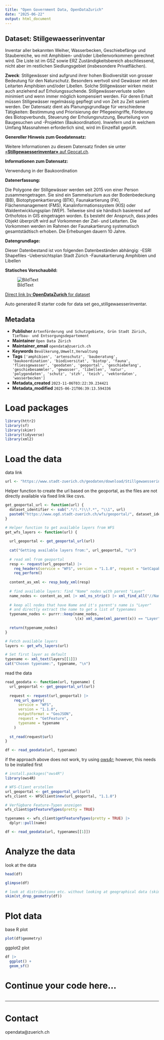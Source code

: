 ```yaml
---
title: "Open Government Data, OpenDataZurich"
date: "2025-06-22"
output: html_document
---
```


## Dataset: Stillgewaesserinventar

Inventar aller bekannten Weiher, Wasserbecken, Geschiebefänge und Staubereiche, wo mit Amphibien- und/oder Libellenvorkommen gerechnet wird. Die Liste ist im GSZ sowie ERZ Zuständigkeitsbereich abschliessend, nicht aber im restlichen Siedlungsgebiet (insbesondere Privatflächen).

**Zweck**: Stillgewässer sind aufgrund ihrer hohen Biodiversität von grosser Bedeutung für den Naturschutz. Besonders wertvoll sind Gewässer mit den Leitarten Amphibien und/oder Libellen. Solche Stillgewässer wirken meist auch anziehend auf Erholungssuchende. Stillgewässerverluste sollen minimiert und wenn immer möglich kompensiert werden. Für deren Erhalt müssen Stillgewässer regelmässig gepflegt und von Zeit zu Zeit saniert werden. 
Der Datensatz dient als Planungsgrundlage für verschiedene Tätigkeiten: Bestimmung und Priorisierung der Pflegeeingriffe, Förderung des Biotopverbunds, Steuerung der Erholungsnutzung, Beurteilung von Baugesuchen und -Projekten (Baukoordination). Inwiefern und in welchem Umfang Massnahmen erforderlich sind, wird im Einzelfall geprüft.

**Genereller Hinweis zum Geodatensatz:**


Weitere Informationen zu diesem Datensatz finden sie unter [«**Stillgewaesserinventar»** auf Geocat.ch](https://www.geocat.ch/geonetwork/srv/ger/catalog.search#/metadata/68a6d8f1-851c-4d6f-b490-7efb9eb3da88).				
			   

**Informationen zum Datensatz:**

Verwendung in der Baukoordination

**Datenerfassung:**

Die Polygone der Stillgewässer werden seit 2015 von einer Person zusammengetragen. Sie sind ein Sammelsurium aus der Bodenbedeckung (BB), Biotoptypenkartierung (BTK), Faunakartierung (FK), Flächenmanagement (FMS), Kanalinformationssystem (KIS) oder Waldentwicklungsplan (WEP). Teilweise sind sie händisch basierend auf Orthofotos in GIS eingetragen worden. Es besteht der Anspruch, dass jedes Objekt überprüft wird auf Vorkommen der Ziel- und Leitarten. Die Vorkommen werden im Rahmen der Faunakartierung systematisch gesamtstädtisch erhoben. Die Erhebungen dauern 10 Jahre.

**Datengrundlage:**

Dieser Datenbestand ist von folgenden Datenbeständen abhängig:
-ESRI Shapefiles 
-Uebersichtsplan Stadt Zürich
-Faunakartierung Amphibien und Libellen

**Statisches Vorschaubild:**

![BildText](https://www.gis.stadt-zuerich.ch/zueriplan_docs/geocat/68a6d8f1-851c-4d6f-b490-7efb9eb3da88.png)



[Direct link by **OpenDataZurich** for dataset](https://data.stadt-zuerich.ch/dataset/geo_stillgewaesserinventar)

Auto generated R starter code for data set geo_stillgewaesserinventar.

## Metadata

- **Publisher** `Artenförderung und Schutzgebiete, Grün Stadt Zürich, Tiefbau- und Entsorgungsdepartement`
- **Maintainer** `Open Data Zürich`
- **Maintainer_email** `opendata@zuerich.ch`
- **Keywords** `Bevölk­erung,Umwelt,Ver­walt­ung`
- **Tags** `['amphibien', 'artenschutz', 'bauberatung', 'baukoordination', 'biodiversitat', 'biotop', 'fauna', 'fliessgewasser', 'geodaten', 'geoportal', 'geschiebefang', 'geschiebesammler', 'gewasser', 'libellen', 'natur', 'polygondaten', 'schutz', 'stzh', 'teich', 'vektordaten', 'wasserbecken']`
- **Metadata_created** `2023-11-06T03:22:39.234421`
- **Metadata_modified** `2025-06-21T06:39:13.594336`


# Load packages

```r
library(httr2)
library(sf)
library(skimr)
library(tidyverse)
library(xml2)
```

# Load the data

data link
```r
url <- "https://www.stadt-zuerich.ch/geodaten/download/Stillgewaesserinventar?format=geojson_link"
```


Helper function to create the url based on the geoportal, as the files are not directly available via fixed link like csvs.
```r
get_geoportal_url <- function(url) {
  dataset_identifier <- sub(".*/(.*)\\?.*", "\\1", url)
  paste0("https://www.ogd.stadt-zuerich.ch/wfs/geoportal/", dataset_identifier)
}
```

```r
# Helper function to get available layers from WFS
get_wfs_layers <- function(url) {
  
  url_geoportal <- get_geoportal_url(url)
  
  cat("Getting available layers from:", url_geoportal, "\n")
  
  # read xml from geoportal
  resp <- request(url_geoportal) |> 
    req_headers(service = "WFS", version = "1.1.0", request = "GetCapabilities") |> 
    req_perform()
  
  content_as_xml <- resp_body_xml(resp)
  
  # find available layers: find "Name" nodes with parent "Layer"
  name_nodes <- content_as_xml |> xml_ns_strip() |> xml_find_all("//Name")
  
  # keep all nodes that have Name and it's parent's name is "Layer"
  # and directly extract the name to get a list of typenames
  typename_nodes <- purrr::keep(name_nodes,
                                \(x) xml_name(xml_parent(x)) == "Layer")
  
  return(typename_nodes)
}

# Fetch available layers
layers <- get_wfs_layers(url)

# Set first layer as default
typename <- xml_text(layers[[1]])
cat("Chosen typename:", typename, "\n")
```

read the data
```r
read_geodata <- function(url, typename) {
  url_geoportal <- get_geoportal_url(url)
  
  request <- request(url_geoportal) |>
    req_url_query(
      service = "WFS",
      version = "1.1.0",
      outputFormat = "GeoJSON",
      request = "GetFeature",
      typename = typename
    )
  
  st_read(request$url)
}

df <- read_geodata(url, typename)
```

if the approach above does not work, try using [ows4r](https://eblondel.github.io/ows4R/); however, this needs to be installed first
```r
# install.packages("ows4R")
library(ows4R)

# WFS-Client erstellen
url_geoportal <- get_geoportal_url(url)
wfs_client <- WFSClient$new(url_geoportal, "1.1.0")

# Verfügbare Feature-Typen anzeigen
wfs_client$getFeatureTypes(pretty = TRUE)

typenames <- wfs_client$getFeatureTypes(pretty = TRUE) |> 
  dplyr::pull(name)

df <- read_geodata(url, typenames[[1]])
```

# Analyze the data

look at the data
```r
head(df)
```

```r
glimpse(df)
```

```r
# look at distributions etc. without looking at geographical data (skim cannot deal with geometries)
skim(st_drop_geometry(df))
```

# Plot data

base R plot
```r
plot(df$geometry)
```

ggplot2 plot
```r
df |>
  ggplot() +
  geom_sf()
```

# Continue your code here...

```r

```

------------------------------------------------------------------------

# Contact

opendata@zuerich.ch
